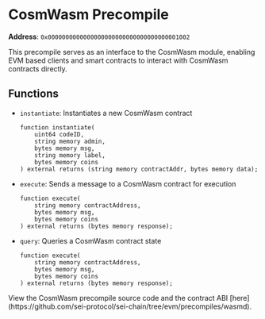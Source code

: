 
# CosmWasm Precompile

**Address**: `0x0000000000000000000000000000000000001002`

This precompile serves as an interface to the CosmWasm module, enabling EVM based clients and smart contracts to interact with CosmWasm contracts directly.

## Functions

- `instantiate`: Instantiates a new CosmWasm contract

  ```solidity
  function instantiate(
      uint64 codeID,
      string memory admin,
      bytes memory msg,
      string memory label,
      bytes memory coins
  ) external returns (string memory contractAddr, bytes memory data);
  ```

- `execute`: Sends a message to a CosmWasm contract for execution

  ```solidity
  function execute(
      string memory contractAddress,
      bytes memory msg,
      bytes memory coins
  ) external returns (bytes memory response);
  ```

- `query`: Queries a CosmWasm contract state
  ```solidity
  function execute(
      string memory contractAddress,
      bytes memory msg,
      bytes memory coins
  ) external returns (bytes memory response);
  ```

<Callout type="info">
  View the CosmWasm precompile source code and the contract ABI
  [here](https://github.com/sei-protocol/sei-chain/tree/evm/precompiles/wasmd).
</Callout>
